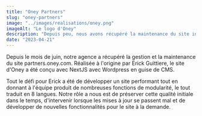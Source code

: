 ```yaml
---
title: "Oney Partners"
slug: "oney-partners"
image: "../images/realisations/oney.png"
imageAlt: "Le logo d'Oney"
description: "Depuis peu, nous avons récupéré la maintenance du site internet partners de Oney Bank."
date: "2023-04-21"
---
```


Depuis le mois de juin, notre agence a récupéré la gestion et la maintenance du site partners.oney.com. Réalisée à l'origine par
Erick Guittiere, le site d'Oney a été conçu avec NextJS avec Wordpress en guise de CMS.

Tout le défi pour Erick a été de développer un site performant tout en donnant à l'équipe produit de nombreuses fonctions de modularité, le tout traduit en 8 langues. Notre rôle a nous est de préserver cette qualité initiale dans le temps, d'intervenir lorsque les mises à jour se passent mal et de développer de nouvelles fonctionnalités pour le site à la demande.

